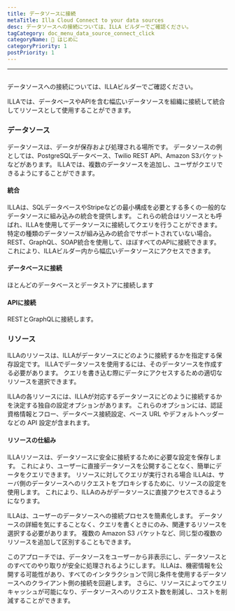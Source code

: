 ```yaml
---
title: データソースに接続
metaTitle: Illa Cloud Connect to your data sources
desc: データソースへの接続については、ILLA ビルダーでご確認ください。
tagCategory: doc_menu_data_source_connect_click
categoryName: 👋 はじめに
categoryPriority: 1
postPriority: 1
---
```


* * *

## <h2 hidden>Connect to your data sources （Action)</h2>

データソースへの接続については、ILLAビルダーでご確認ください。

ILLAでは、データベースやAPIを含む幅広いデータソースを組織に接続して統合してリソースとして使用することができます。

### データソース

データソースは、データが保存および処理される場所です。 データソースの例としては、PostgreSQLデータベース、Twilio REST API、Amazon S3バケットなどがあります。 ILLAでは、複数のデータソースを追加し、ユーザがクエリできるようにすることができます。

#### 統合

ILLAは、SQLデータベースやStripeなどの最小構成を必要とする多くの一般的なデータソースに組み込みの統合を提供します。 これらの統合はリソースとも呼ばれ、ILLAを使用してデータソースに接続してクエリを行うことができます。 特定の種類のデータソースが組み込みの統合でサポートされていない場合。 REST、GraphQL、SOAP統合を使用して、ほぼすべてのAPIに接続できます。 これにより、ILLAビルダー内から幅広いデータソースにアクセスできます。

#### データベースに接続

ほとんどのデータベースとデータストアに接続します

#### APIに接続

RESTとGraphQLに接続します。

### リソース

ILLAのリソースは、ILLAがデータソースにどのように接続するかを指定する保存設定です。 ILLAでデータソースを使用するには、そのデータソースを作成する必要があります。 クエリを書き込む際にデータにアクセスするための適切なリソースを選択できます。

ILLAの各リソースには、ILLAが対応するデータソースにどのように接続するかを決定する独自の設定オプションがあります。 これらのオプションには、認証資格情報とフロー、データベース接続設定、ベース URL やデフォルトヘッダーなどの API 設定が含まれます。

#### リソースの仕組み

ILLAリソースは、データソースに安全に接続するために必要な設定を保存します。 これにより、ユーザーに直接データソースを公開することなく、簡単にデータをクエリできます。 リソースに対してクエリが実行される場合 ILLAは、サーバ側のデータソースへのリクエストをプロキシするために、リソースの設定を使用します。 これにより、ILLAのみがデータソースに直接アクセスできるようになります。

ILLAは、ユーザーのデータソースへの接続プロセスを簡素化します。 データソースの詳細を気にすることなく、クエリを書くときにのみ、関連するリソースを選択する必要があります。 複数の Amazon S3 バケットなど、同じ型の複数のリソースを追加して区別することもできます。

このアプローチでは、データソースをユーザーから非表示にし、データソースとのすべてのやり取りが安全に処理されるようにします。 ILLAは、機密情報を公開する可能性があり、すべてのインタラクションで同じ条件を使用するデータソースへのクライアント側の接続を回避します。 さらに、リソースによってクエリキャッシュが可能になり、データソースへのリクエスト数を削減し、コストを削減することができます。
